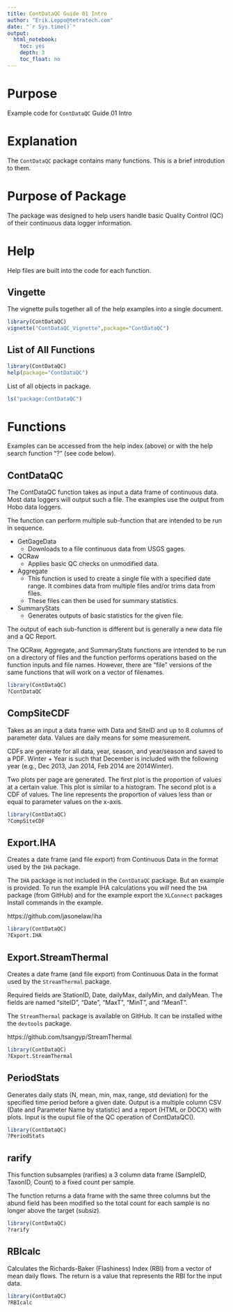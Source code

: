 ```yaml
---
title: ContDataQC Guide 01 Intro
author: "Erik.Leppo@tetratech.com"
date: "`r Sys.time()`"
output: 
  html_notebook:
    toc: yes
    depth: 3
    toc_float: no
---
```

# Purpose
Example code for `ContDataQC` Guide 01 Intro

# Explanation
The `ContDataQC` package contains many functions.  This is a brief introdution to them.

# Purpose of Package
The package was designed to help users handle basic Quality Control (QC) of their continuous data logger information.

# Help
Help files are built into the code for each function.

## Vingette
The vignette pulls together all of the help examples into a single document.
```r
library(ContDataQC)
vignette("ContDataQC_Vignette",package="ContDataQC")
```

## List of All Functions

```r
library(ContDataQC)
help(package="ContDataQC")
```

List of all objects in package.
```r
ls("package:ContDataQC")
```
# Functions
Examples can be accessed from the help index (above) or with the help search function "?" (see code below).

## ContDataQC
The ContDataQC function takes as input a data frame of continuous data.  Most data loggers will output such a file.  The examples use the output from Hobo data loggers.

The function can perform multiple sub-function that are intended to be run in sequence.

* GetGageData
    + Downloads to a file continuous data from USGS gages. 
* QCRaw
    + Applies basic QC checks on unmodified data.
* Aggregate
   +  This function is used to create a single file with a specified date range.  It combines data from multiple files and/or trims data from files. 
   + These files can then be used for summary statistics.
* SummaryStats
    + Generates outputs of basic statistics for the given file.

The output of each sub-function is different but is generally a new data file and a QC Report.

The QCRaw, Aggregate, and SummaryStats functions are intended to be run on a directory of files and the function performs operations based on the function inputs and file names.  However, there are "file" versions of the same functions that will work on a vector of filenames.

```r
library(ContDataQC)
?ContDataQC
```

## CompSiteCDF
Takes as an input a data frame with Data and SiteID and up to 8 columns of parameter data. Values are daily means for some measurement.

CDFs are generate for all data, year, season, and year/season and saved to a PDF. Winter + Year is such that December is included with the following year (e.g., Dec 2013, Jan 2014, Feb 2014 are 2014Winter).

Two plots per page are generated. The first plot is the proportion of values at a certain value. This plot is similar to a histogram. The second plot is a CDF of values. The line represents the proportion of values less than or equal to parameter values on the x-axis.
```r
library(ContDataQC)
?CompSiteCDF
```

## Export.IHA
Creates a date frame (and file export) from Continuous Data in the format used by the `IHA` package.

The `IHA` package is not included in the `ContDataQC` package. But an example is provided.  To run the example IHA calculations you will need the `IHA` package (from GitHub) and for the example export the `XLConnect` packages Install commands in the example.

https://github.com/jasonelaw/iha
```r
library(ContDataQC)
?Export.IHA
```

## Export.StreamThermal
Creates a date frame (and file export) from Continuous Data in the format used by the `StreamThermal` package. 

Required fields are StationID, Date, dailyMax, dailyMin, and dailyMean. The fields are named "siteID", "Date", "MaxT", "MinT", and "MeanT".

The `StreamThermal` package is available on GitHub. It can be installed withe the `devtools` package.

https://github.com/tsangyp/StreamThermal
```r
library(ContDataQC)
?Export.StreamThermal
```

## PeriodStats
Generates daily stats (N, mean, min, max, range, std deviation) for the specified time period before a given date. Output is a multiple column CSV (Date and Parameter Name by statistic) and a report (HTML or DOCX) with plots. Input is the ouput file of the QC operation of ContDataQC().
```r
library(ContDataQC)
?PeriodStats
```

## rarify
This function subsamples (rarifies) a 3 column data frame (SampleID, TaxonID, Count) to a fixed count per sample.  

The function returns a data frame with the same three columns but the abund field has been modified so the total count for each sample is no longer above the target (subsiz).
```r
library(ContDataQC)
?rarify
```

## RBIcalc
Calculates the Richards-Baker (Flashiness) Index (RBI) from a vector of mean daily flows.  The return is a value that represents the RBI for the input data.

```r
library(ContDataQC)
?RBIcalc
```



